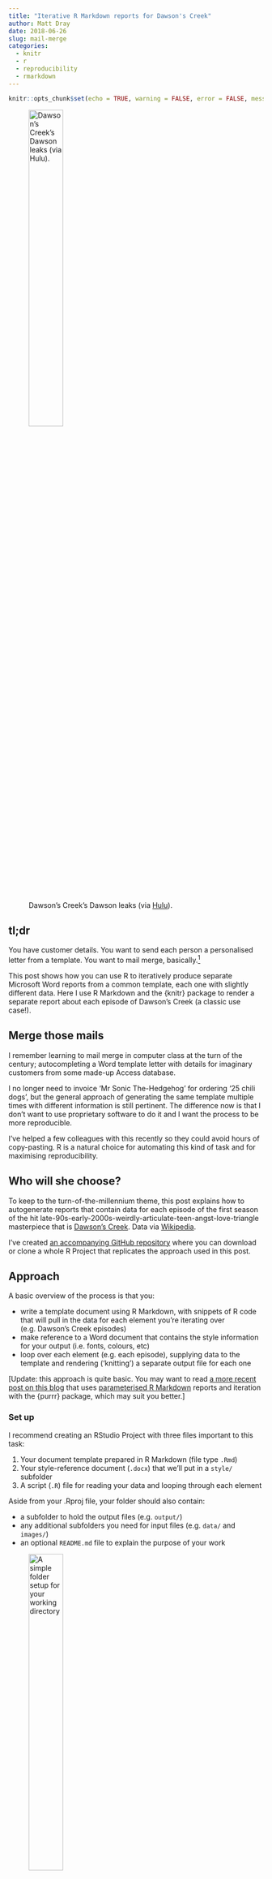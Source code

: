 ```yaml
---
title: "Iterative R Markdown reports for Dawson's Creek"
author: Matt Dray
date: 2018-06-26
slug: mail-merge
categories:
  - knitr
  - r
  - reproducibility
  - rmarkdown
---
```


```r
knitr::opts_chunk$set(echo = TRUE, warning = FALSE, error = FALSE, message = FALSE)
```

![Dawson's Creek's Dawson leaks (via [Hulu](https://giphy.com/gifs/hulu-dawsons-creek-james-van-der-beek-3oz8xUK8V7suY7W9SE)).](resources/dawson.gif){fig-alt="Close-up of Dawson from Dawson's Creek and he's crying." width="40%" fig-align="left"}

## tl;dr

You have customer details. You want to send each person a personalised letter from a template. You want to mail merge, basically.[^andrie]

This post shows how you can use R to iteratively produce separate Microsoft Word reports from a common template, each one with slightly different data. Here I use R Markdown and the {knitr} package to render a separate report about each episode of Dawson's Creek (a classic use case!).

## Merge those mails

I remember learning to mail merge in computer class at the turn of the century; autocompleting a Word template letter with details for imaginary customers from some made-up Access database. 

I no longer need to invoice 'Mr Sonic The-Hedgehog' for ordering '25 chili dogs', but the general approach of generating the same template multiple times with different information is still pertinent. The difference now is that I don't want to use proprietary software to do it and I want the process to be more reproducible.

I've helped a few colleagues with this recently so they could avoid hours of copy-pasting. R is a natural choice for automating this kind of task and for maximising reproducibility.

## Who will she choose?

To keep to the turn-of-the-millennium theme, this post explains how to autogenerate reports that contain data for each episode of the first season of the hit late-90s-early-2000s-weirdly-articulate-teen-angst-love-triangle masterpiece that is [Dawson's Creek](https://www.imdb.com/title/tt0118300/){target='_blank'}. Data via [Wikipedia](https://en.wikipedia.org/wiki/List_of_Dawson%27s_Creek_episodes#Season_1:_1998){target='_blank'}.

I've created [an accompanying GitHub repository](https://github.com/matt-dray/mail-merge-2018){target='_blank'} where you can download or clone a whole R Project that replicates the approach used in this post.

## Approach

A basic overview of the process is that you:

* write a template document using R Markdown, with snippets of R code that will pull in the data for each element you're iterating over (e.g. Dawson's Creek episodes)
* make reference to a Word document that contains the style information for your output (i.e. fonts, colours, etc)
* loop over each element (e.g. each episode), supplying data to the template and rendering ('knitting') a separate output file for each one

[Update: this approach is quite basic. You may want to read [a more recent post on this blog](https://www.rostrum.blog/2020/03/12/knit-with-params/){target='_blank'} that uses [parameterised R Markdown](https://rmarkdown.rstudio.com/developer_parameterized_reports.html%23parameter_types%2F) reports and iteration with the {purrr} package, which may suit you better.]

### Set up

I recommend creating an RStudio Project with three files important to this task:

1. Your document template prepared in R Markdown (file type `.Rmd`)
2. Your style-reference document (`.docx`) that we'll put in a `style/` subfolder
3. A script (`.R`) file for reading your data and looping through each element 

Aside from your .Rproj file, your folder should also contain:

* a subfolder to hold the output files (e.g. `output/`)
* any additional subfolders you need for input files (e.g. `data/` and `images/`)
* an optional `README.md` file to explain the purpose of your work

![A simple folder setup for your working directory](resources/directory_structure.PNG){fig-alt="A folder structure with folders for data, output and style; an Rmd file; an R script; a readme; and an R Project file." width="40%" fig-align="left"}

Below is a more detailed explanation using the Dawson's Creek example. Click to jump to each section:

* [the R Markdown template](#template)
* [the Word document used as a style reference](#style)
* [the R script for iterating over the template](#loop)

### 1. The template {#template}

#### R Markdown

Your report template should be an R Markdown file. In short, R Markdown files allow you to write plain text formatted with special symbols and insert R code inline or in 'chunks'. You can [find out more about R Markdown from the RStudio website](https://rmarkdown.rstudio.com/){target='_blank'}. I've also written [a short guide to writing R Markdown documents](https://matt-dray.github.io/knitting-club/){target='_blank'} and created [a small set of slides](https://matt-dray.github.io/quick-rmd/#1){target='_blank'}, both with beginners in mind.

You can see the full R Markdown file for this demo [in the source code on GitHub](https://github.com/matt-dray/mail-merge-2018/blob/master/01_template.Rmd){target='_blank'}.

#### Specify Word output

The template itself should start with a YAML header section that states (i) the output type, which is `word_document` in this example[^word], and (ii) a path to the Word document that contains the style information (i.e. `style/dawson_style.docx` in this example). The style document is explained in [the next section](#style).

Here's what the basic YAML header looks like:

```r
---
output:
  word_document:
    reference_docx: style/dawson_style.docx
---
```

#### Reference the data

We'll be feeding data into the template via an object called `episode`. This object is a data frame that contains the variables that we want to put into our template, with one row per episode (more on this in [the section below about iterating](#loop) below).

When it comes to iterating over the data to produce each output file, we'll be subsetting a row at a time so we only pass one episode's information to the template.

This means the R code in our R Markdown file should refer to the `episode` object. For example, here's some inline code that will be rendered into the production code and title ([see this in the source repo on GitHub](https://github.com/matt-dray/mail-merge-2018/blob/dd0e15b9653d1aadb310f679316d1dadb1c5398f/01_template.Rmd#L15){target='_blank'}):

```r
`r paste0(episode$production_code, ": '", episode$title, "'")`
```

And here's an example R Markdown chunk that will get a table containing information about the episodes ([see this in the source code](https://github.com/matt-dray/mail-merge-2018/blob/dd0e15b9653d1aadb310f679316d1dadb1c5398f/01_template.Rmd#L19-L28){target='_blank'}):

```r
episode %>% 
  dplyr::select(  # choose these columns for display
    Season = season,
    `Number in season` = number_in_season,
    `Number in series` = number_in_series,
    `Original air date` = original_air_date
  ) %>% 
  knitr::kable()  # print to output table
```

### 2. The style {#style}

The default output when rendering R Markdown to Word is a bit boring. Instead, you can create a separate dummy Word document that contains modified styles to suit your theme. 

You can read more about creating a style document in [Richard Layton's 'happy collaboration with Rmd to docx'](https://rmarkdown.rstudio.com/articles_docx.html){target='_blank'} on the R Markdown site. Basically you create a dummy document in which you've set the formatting for each style element (title, third-level header, paragraph text, etc), store it in your working repository and refer to it from the YAML of your R Markdown report (as mentioned in [the section above](#template)).

![The style document](resources/dawson_style.PNG){fig-alt="Screenshot of Microsoft Word showing the style document." width="75%" fig-align="left"}

You can download the example style file used in this demo [from the GitHub repo](https://github.com/matt-dray/mail-merge-2018/tree/master/){target='_blank'}.

### 3. Iterate {#loop}

So we have the template (`.Rmd`) and style (`.docx`) files in place. Now we need an R script (`.R`) to orchestrate the iteration of our outputs.

This script (i) reads the data and (ii) executes a loop that applies episode data to the template, saving to a specified subfolder with a unique file name. You'll get one document for each unique element; in this demo we'll get 13 because there are 13 rows (episodes) in our data set.

You can see the script file for this demo in [the source code on GitHub](https://github.com/matt-dray/mail-merge-2018/blob/master/02_loop.R){target='_blank'}.

After reading in the data with something like `data <- readr::read_csv(file = "data/dawsons-creek-season-1.csv")` you can write a loop that looks something like this:

```r
for (i in data$production_code){  # for each unique episode...
  
  # Isolate that episode from the dataset
  
  episode <- data[data$production_code == i, ]  
  
  # The one-row dataframe object 'episode' we just created will be used as the
  # source for filling the details in on the template file
  
  # Now render ('knit') the R Markdown file to Word format, name it and save it
  
  rmarkdown::render(
    input = "01_template.Rmd",  # path to the template
    output_file = paste0("episode_", i, ".docx"),  # name the output
    output_dir = "output"  # folder in which to put the output file
  )

}
```

So this code:

* loops through episodes given unique values in the `production_code` column
* subsets the `data` object (a data frame of all episodes) to isolate the production code for each episode in turn
* renders the template document after filling it with the `episode` data
* gives the file a name that incorporates the production code
* saves this file to the `output/` subfolder in our project directory

## Execute

Run the R script and the files will be rendered in turn according to the formatting in the style document, and added one by one to the `output/` folder. It's fun to open this folder and watch them pop into existence.

![Report for episode 101 of Dawson's Creek](resources/dawson101.PNG){fig-alt="Screenshot of Microsoft Word with details in it from episode 101 of Dawson's Creek." width="75%" fig-align="left"}

![Report for episode 102 of Dawson's Creek](resources/dawson102.PNG){fig-alt="Screenshot of Microsoft Word with details in it from episode 102 of Dawson's Creek." width="75%" fig-align="left"}

Congratulations! You now have a separate file that contains the information for each of the episodes in season 1 of Dawson's Creek! Make sure to share with your friends (assuming you're not in an awkward love triangle).

## Environment {.appendix}

<details><summary>Session info</summary>
I don't wanna wait for this post to be oooover...
```r
cat("Last rendered:", format(Sys.time(), usetz = TRUE)); sessionInfo()
```
</details>

[^andrie]: See [Andrie de Vries's package {mailmerge}](https://github.com/andrie/mailmerge) if you actually want to iteratively formulate email content from a template and email to people via {gmailr}.
[^word]: You don't have to render to Word. You could [render to HTML or PDF instead](https://bookdown.org/yihui/rmarkdown/output-formats.html){target='_blank'}, using CSS to style your document instead of a `.docx` style template.
